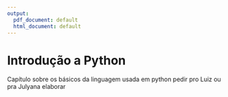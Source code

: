 ```yaml
---
output:
  pdf_document: default
  html_document: default
---
```


# Introdução a Python {.unnumbered}

Capítulo sobre os básicos da linguagem usada em python pedir pro Luiz ou pra Julyana elaborar
